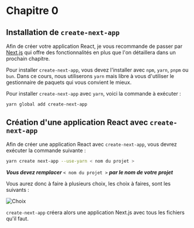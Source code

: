 # Chapitre 0

## Installation de `create-next-app`

Afin de créer votre application React, je vous recommande de passer par [Next.js](https://nextjs.org) qui offre des fonctionnalités en plus que l'on détaillera dans un prochain chapitre.

Pour installer `create-next-app`, vous devez l'installer avec `npm`, `yarn`, `pnpm` ou `bun`. Dans ce cours, nous utiliserons `yarn` mais libre à vous d'utiliser le gestionnaire de paquets qui vous convient le mieux.

Pour installer `create-next-app` avec `yarn`, voici la commande à exécuter :

```bash
yarn global add create-next-app
```

## Création d'une application React avec `create-next-app`

Afin de créer une application React avec `create-next-app`, vous devrez exécuter la commande suivante :

```bash
yarn create next-app --use-yarn < nom du projet >
```

**_Vous devez remplacer_** `< nom du projet >` **_par le nom de votre projet_**

Vous aurez donc à faire à plusieurs choix, les choix à faires, sont les suivants :

![Choix](https://cdn.discordapp.com/attachments/948709223808778294/1191003627641372802/image.png)

`create-next-app` créera alors une application Next.js avec tous les fichiers qu'il faut.
